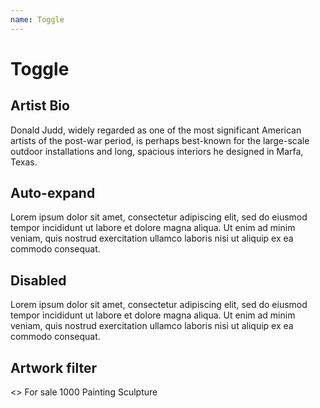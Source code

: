 ```yaml
---
name: Toggle
---
```



# Toggle

## Artist Bio

<Playground>
  <Toggle label="Artist Bio">
    <Sans size="3">
      Donald Judd, widely regarded as one of the most significant American
      artists of the post-war period, is perhaps best-known for the large-scale
      outdoor installations and long, spacious interiors he designed in Marfa,
      Texas.
    </Sans>
  </Toggle>
</Playground>

## Auto-expand

<Playground>
  <Toggle label="Description" expanded>
    <Sans size="3">
      Lorem ipsum dolor sit amet, consectetur adipiscing elit, sed do eiusmod
      tempor incididunt ut labore et dolore magna aliqua. Ut enim ad minim
      veniam, quis nostrud exercitation ullamco laboris nisi ut aliquip ex ea
      commodo consequat.
    </Sans>
  </Toggle>
</Playground>

## Disabled

<Playground>
  <Toggle label="Description" expanded disabled>
    <Serif size="3">
      Lorem ipsum dolor sit amet, consectetur adipiscing elit, sed do eiusmod
      tempor incididunt ut labore et dolore magna aliqua. Ut enim ad minim
      veniam, quis nostrud exercitation ullamco laboris nisi ut aliquip ex ea
      commodo consequat.
    </Serif>
  </Toggle>
</Playground>

## Artwork filter

<Playground>
  <>
    <Toggle label="Purchase type" expanded disabled>
      <Flex justifyContent="space-between">
        <Checkbox>For sale</Checkbox>
        <Serif size="3" color="black60">
          1000
        </Serif>
      </Flex>
    </Toggle>
    <Toggle label="Medium" expanded>
      <Radio>Painting</Radio>
      <Radio>Sculpture</Radio>
    </Toggle>
    <Toggle label="Gallery" />
    <Toggle label="Institution" />
    <Toggle label="Time period" />
  </>
</Playground>
